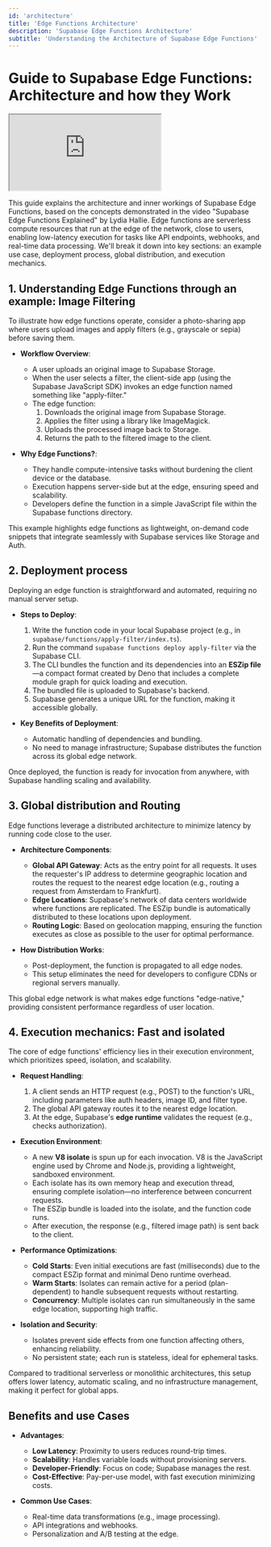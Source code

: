 ```yaml
---
id: 'architecture'
title: 'Edge Functions Architecture'
description: 'Supabase Edge Functions Architecture'
subtitle: 'Understanding the Architecture of Supabase Edge Functions'
---
```


# Guide to Supabase Edge Functions: Architecture and how they Work

<div class="video-container">
  <iframe
    src="https://www.youtube-nocookie.com/embed/za_loEtS4gs"
    frameBorder="1"
    allow="accelerometer; autoplay; clipboard-write; encrypted-media; gyroscope; picture-in-picture"
    allowFullScreen
  ></iframe>
</div>

This guide explains the architecture and inner workings of Supabase Edge Functions, based on the concepts demonstrated in the video "Supabase Edge Functions Explained" by Lydia Hallie. Edge functions are serverless compute resources that run at the edge of the network, close to users, enabling low-latency execution for tasks like API endpoints, webhooks, and real-time data processing. We'll break it down into key sections: an example use case, deployment process, global distribution, and execution mechanics.

## 1. Understanding Edge Functions through an example: Image Filtering

To illustrate how edge functions operate, consider a photo-sharing app where users upload images and apply filters (e.g., grayscale or sepia) before saving them.

- **Workflow Overview**:
  - A user uploads an original image to Supabase Storage.
  - When the user selects a filter, the client-side app (using the Supabase JavaScript SDK) invokes an edge function named something like "apply-filter."
  - The edge function:
    1. Downloads the original image from Supabase Storage.
    2. Applies the filter using a library like ImageMagick.
    3. Uploads the processed image back to Storage.
    4. Returns the path to the filtered image to the client.

- **Why Edge Functions?**:
  - They handle compute-intensive tasks without burdening the client device or the database.
  - Execution happens server-side but at the edge, ensuring speed and scalability.
  - Developers define the function in a simple JavaScript file within the Supabase functions directory.

This example highlights edge functions as lightweight, on-demand code snippets that integrate seamlessly with Supabase services like Storage and Auth.

## 2. Deployment process

Deploying an edge function is straightforward and automated, requiring no manual server setup.

- **Steps to Deploy**:
  1. Write the function code in your local Supabase project (e.g., in `supabase/functions/apply-filter/index.ts`).
  2. Run the command `supabase functions deploy apply-filter` via the Supabase CLI.
  3. The CLI bundles the function and its dependencies into an **ESZip file**—a compact format created by Deno that includes a complete module graph for quick loading and execution.
  4. The bundled file is uploaded to Supabase's backend.
  5. Supabase generates a unique URL for the function, making it accessible globally.

- **Key Benefits of Deployment**:
  - Automatic handling of dependencies and bundling.
  - No need to manage infrastructure; Supabase distributes the function across its global edge network.

Once deployed, the function is ready for invocation from anywhere, with Supabase handling scaling and availability.

## 3. Global distribution and Routing

Edge functions leverage a distributed architecture to minimize latency by running code close to the user.

- **Architecture Components**:
  - **Global API Gateway**: Acts as the entry point for all requests. It uses the requester's IP address to determine geographic location and routes the request to the nearest edge location (e.g., routing a request from Amsterdam to Frankfurt).
  - **Edge Locations**: Supabase's network of data centers worldwide where functions are replicated. The ESZip bundle is automatically distributed to these locations upon deployment.
  - **Routing Logic**: Based on geolocation mapping, ensuring the function executes as close as possible to the user for optimal performance.

- **How Distribution Works**:
  - Post-deployment, the function is propagated to all edge nodes.
  - This setup eliminates the need for developers to configure CDNs or regional servers manually.

This global edge network is what makes edge functions "edge-native," providing consistent performance regardless of user location.

## 4. Execution mechanics: Fast and isolated

The core of edge functions' efficiency lies in their execution environment, which prioritizes speed, isolation, and scalability.

- **Request Handling**:
  1. A client sends an HTTP request (e.g., POST) to the function's URL, including parameters like auth headers, image ID, and filter type.
  2. The global API gateway routes it to the nearest edge location.
  3. At the edge, Supabase's **edge runtime** validates the request (e.g., checks authorization).

- **Execution Environment**:
  - A new **V8 isolate** is spun up for each invocation. V8 is the JavaScript engine used by Chrome and Node.js, providing a lightweight, sandboxed environment.
  - Each isolate has its own memory heap and execution thread, ensuring complete isolation—no interference between concurrent requests.
  - The ESZip bundle is loaded into the isolate, and the function code runs.
  - After execution, the response (e.g., filtered image path) is sent back to the client.

- **Performance Optimizations**:
  - **Cold Starts**: Even initial executions are fast (milliseconds) due to the compact ESZip format and minimal Deno runtime overhead.
  - **Warm Starts**: Isolates can remain active for a period (plan-dependent) to handle subsequent requests without restarting.
  - **Concurrency**: Multiple isolates can run simultaneously in the same edge location, supporting high traffic.

- **Isolation and Security**:
  - Isolates prevent side effects from one function affecting others, enhancing reliability.
  - No persistent state; each run is stateless, ideal for ephemeral tasks.

Compared to traditional serverless or monolithic architectures, this setup offers lower latency, automatic scaling, and no infrastructure management, making it perfect for global apps.

## Benefits and use Cases

- **Advantages**:
  - **Low Latency**: Proximity to users reduces round-trip times.
  - **Scalability**: Handles variable loads without provisioning servers.
  - **Developer-Friendly**: Focus on code; Supabase manages the rest.
  - **Cost-Effective**: Pay-per-use model, with fast execution minimizing costs.

- **Common Use Cases**:
  - Real-time data transformations (e.g., image processing).
  - API integrations and webhooks.
  - Personalization and A/B testing at the edge.
